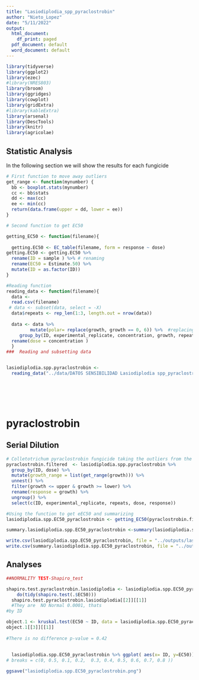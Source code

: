 ```yaml
---
title: "Lasiodiplodia_spp_pyraclostrobin"
author: "Nieto_Lopez"
date: "5/11/2022"
output:
  html_document:
    df_print: paged
  pdf_document: default
  word_document: default
---
```

```r
library(tidyverse)
library(ggplot2)
library(ezec)
#library(NRES803)
library(broom)
library(ggridges)
library(cowplot)
library(gridExtra)
#library(kableExtra)
library(arsenal)
library(DescTools)
library(knitr)
library(agricolae)
```


##  Statistic Analysis 


In the following section we will show the results for each fungicide


```r
# First function to move away outliers
get_range <- function(mynumber) {
  bb <- boxplot.stats(mynumber)
  cc <- bb$stats
  dd <- max(cc)
  ee <- min(cc)
  return(data.frame(upper = dd, lower = ee))
}

# Second function to get EC50

getting_EC50 <- function(filename){
  
  getting.EC50 <- EC_table(filename, form = response ~ dose)
getting.EC50 <- getting.EC50 %>% 
  rename(ID = sample ) %>% # renaming
  rename(EC50 = Estimate.50) %>%
  mutate(ID = as.factor(ID))
}

```


```r
#Reading function
reading_data <- function(filename){
  data <-
  read.csv(filename)
 # data <- subset(data, select = -X)
  data$repeats <- rep_len(1:3, length.out = nrow(data))
  
  data <- data %>%
         mutate(polar= replace(growth, growth == 0, 6)) %>%  #replacing 0 cm growth for the size of plug that is 0.6
     group_by(ID, experimental_replicate, concentration, growth, repeats) %>%
  rename(dose = concentration )
  }
###  Reading and subsetting data


lasiodiplodia.spp.pyraclostrobin <-
  reading_data("../data/DATOS SENSIBILIDAD Lasiodiplodia spp_pyraclostrobin.csv")




 
```
# pyraclostrobin
##  Serial Dilution
```r
# Colletotrichum pyraclostrobin fungicide taking the outliers from the 6 observations of each one USING THE FUCTION
pyraclostrobin.filtered  <- lasiodiplodia.spp.pyraclostrobin %>%
  group_by(ID, dose) %>%
  mutate(growth_range = list(get_range(growth))) %>%
  unnest() %>%
  filter(growth <= upper & growth >= lower) %>%
  rename(response = growth) %>%
  ungroup() %>%
  select(c(ID, experimental_replicate, repeats, dose, response))

#Using the function to get eEC50 and summarizing
lasiodiplodia.spp.EC50_pyraclostrobin <- getting_EC50(pyraclostrobin.filtered) 

summary.lasiodiplodia.spp.EC50_pyraclostrobin <-summary(lasiodiplodia.spp.EC50_pyraclostrobin)

write.csv(lasiodiplodia.spp.EC50_pyraclostrobin, file = "../outputs/lasiodiplodia.spp.EC50_pyraclostrobin.csv")
write.csv(summary.lasiodiplodia.spp.EC50_pyraclostrobin, file = "../outputs/summary.lasiodiplodia.spp.EC50_pyraclostrobin.csv")
```

## Analyses 
```r
##NORMALITY TEST-Shapiro_test

shapiro.test.pyraclostrobin.lasiodiplodia <- lasiodiplodia.spp.EC50_pyraclostrobin %>%
    do(tidy(shapiro.test(.$EC50)))
  shapiro.test.pyraclostrobin.lasiodiplodia[[2]][[1]]
  #They are  NO Normal 0.0001, thats 
#by ID

object.1 <- kruskal.test(EC50 ~ ID, data = lasiodiplodia.spp.EC50_pyraclostrobin)
object.1[[3]][[1]]
  
#There is no difference p-value = 0.42
  
  
  lasiodiplodia.spp.EC50_pyraclostrobin %>% ggplot( aes(x= ID, y=EC50)) + geom_point() #+ expand_limits( y = c(0, 0.77)) +scale_y_continuous(
# breaks = c(0, 0.5, 0.1, 0.2,  0.3, 0.4, 0.5, 0.6, 0.7, 0.8 ))

ggsave("lasiodiplodia.spp.EC50_pyraclostrobin.png")
  


```